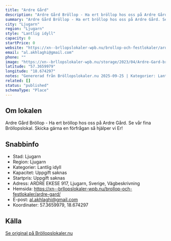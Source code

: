 ```yaml
---
title: "Ardre Gård"
description: "Ardre Gård Bröllop - Ha ert bröllop hos oss på Ardre Gård. Se vår fina Bröllopslokal. Skicka gärna en förfrågan så hjälper vi Er!"
summary: "Ardre Gård Bröllop - Ha ert bröllop hos oss på Ardre Gård. Se vår fina Bröllopslokal. Skicka gärna en förfrågan så hjälper vi Er!"
city: "Ljugarn"
region: "Ljugarn"
style: "Lantlig idyll"
capacity: 0
startPrice: 0
website: "https://xn--brllopslokaler-wpb.nu/brollop-och-festlokaler/ardre-gard/"
email: "al.akhlaghi@gmail.com"
phone: ""
image: "https://xn--brllopslokaler-wpb.nu/storage/2023/04/Ardre-Gard-brollop-gotland.webp"
latitude: "57.3659979"
longitude: "18.674297"
notes: "Genererad från Bröllopslokaler.nu 2025-09-25 | Kategorier: Lantlig idyll"
related: []
status: "published"
schemaType: "Place"
---
```


## Om lokalen

Ardre Gård Bröllop - Ha ert bröllop hos oss på Ardre Gård. Se vår fina Bröllopslokal. Skicka gärna en förfrågan så hjälper vi Er!

## Snabbinfo

- Stad: Ljugarn
- Region: Ljugarn
- Kategorier: Lantlig idyll
- Kapacitet: Uppgift saknas
- Startpris: Uppgift saknas
- Adress: ARDRE EKESE 917, Ljugarn, Sverige, Vägbeskrivning
- Hemsida: https://xn--brllopslokaler-wpb.nu/brollop-och-festlokaler/ardre-gard/
- E-post: al.akhlaghi@gmail.com
- Koordinater: 57.3659979, 18.674297

## Källa

[Se original på Bröllopslokaler.nu](https://xn--brllopslokaler-wpb.nu/brollop-och-festlokaler/ardre-gard/)
